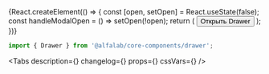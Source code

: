 


<Meta title='Components/Modals&Overlays/Drawer' component={Drawer} id='Drawer' />

<!-- Canvas -->

<Story name='Drawer'>
    {React.createElement(() => {
        const [open, setOpen] = React.useState(false);
        const handleModalOpen = () => setOpen(!open);
        return (
            <React.Fragment>
                <Button size='xs' onClick={handleModalOpen}>
                    Открыть Drawer
                </Button>
                <Drawer
                    open={open}
                    onClose={handleModalOpen}
                    keepMounted={boolean('keepMounted', false)}
                >
                    <Content />
                </Drawer>
            </React.Fragment>
        );
    })}
</Story>

<!-- Docs -->

<ComponentHeader name='Drawer' version={version} package='@alfalab/core-components/drawer' />

```jsx
import { Drawer } from '@alfalab/core-components/drawer';
```

<Tabs
    description={<Description />}
    changelog={<Changelog />}
    props={<ArgsTable of={DrawerTS} />}
    cssVars={<CssVars css={styles} />}
/>
